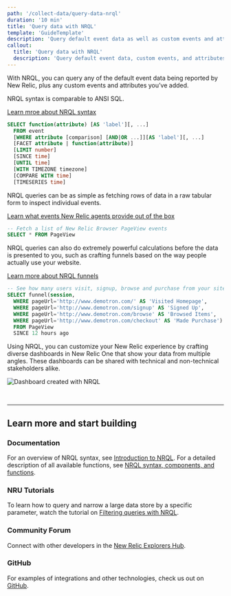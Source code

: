 ```yaml
---
path: '/collect-data/query-data-nrql'
duration: '10 min'
title: 'Query data with NRQL'
template: 'GuideTemplate'
description: 'Query default event data as well as custom events and attributes with our powerful, SQL-like query language. Start querying now.'
callout:
  title: 'Query data with NRQL'
  description: 'Query default event data, custom events, and attributes'
---
```


<Intro>

With NRQL, you can query any of the default event data being reported by New Relic, plus any custom events and attributes you’ve added.

</Intro>

<Steps>

<Step>

NRQL syntax is comparable to ANSI SQL.

[Learn mroe about NRQL syntax](https://docs.newrelic.com/docs/insights/nrql-new-relic-query-language/using-nrql/introduction-nrql)

```sql copy=false
SELECT function(attribute) [AS 'label'][, ...]
  FROM event
  [WHERE attribute [comparison] [AND|OR ...]][AS 'label'][, ...]
  [FACET attribute | function(attribute)]
  [LIMIT number]
  [SINCE time]
  [UNTIL time]
  [WITH TIMEZONE timezone]
  [COMPARE WITH time]
  [TIMESERIES time]
```

</Step>

<Step>

NRQL queries can be as simple as fetching rows of data in a raw tabular form to inspect individual events.

[Learn what events New Relic agents provide out of the box](https://docs.newrelic.com/docs/insights/insights-data-sources/default-data/insights-default-data-other-new-relic-products)

```sql
-- Fetch a list of New Relic Browser PageView events
SELECT * FROM PageView
```

</Step>

<Step>

NRQL queries can also do extremely powerful calculations before the data is presented to you, such as crafting funnels based on the way people actually use your website.

[Learn more about NRQL funnels](https://docs.newrelic.com/docs/insights/nrql-new-relic-query-language/nrql-query-examples/funnels-evaluate-data-series-events)

```sql
-- See how many users visit, signup, browse and purchase from your site as a funnel
SELECT funnel(session,
  WHERE pageUrl='http://www.demotron.com/' AS 'Visited Homepage',
  WHERE pageUrl='http://www.demotron.com/signup' AS 'Signed Up',
  WHERE pageUrl='http://www.demotron.com/browse' AS 'Browsed Items',
  WHERE pageUrl='http://www.demotron.com/checkout' AS 'Made Purchase')
  FROM PageView
  SINCE 12 hours ago
```

</Step>

<Step>

Using NRQL, you can customize your New Relic experience by crafting diverse dashboards in New Relic One that show your data from multiple angles. These dashboards can be shared with technical and non-technical stakeholders alike.

![Dashboard created with NRQL](../images/nr1-dashboard.png)

</Step>

</Steps>

<br />

---

## Learn more and start building

### Documentation

For an overview of NRQL syntax, see [Introduction to NRQL](https://docs.newrelic.com/docs/insights/nrql-new-relic-query-language/using-nrql/introduction-nrql). For a detailed description of all available functions, see [NRQL syntax, components, and functions](https://docs.newrelic.com/docs/insights/nrql-new-relic-query-language/nrql-resources/nrql-syntax-components-functions).

### NRU Tutorials

To learn how to query and narrow a large data store by a specific parameter, watch the tutorial on [Filtering queries with NRQL](https://learn.newrelic.com/writing-nrql-queries).

### Community Forum

Connect with other developers in the [New Relic Explorers Hub](http://discuss.newrelic.com/tags/developer).

### GitHub

For examples of integrations and other technologies, check us out on [GitHub](https://github.com/newrelic).
